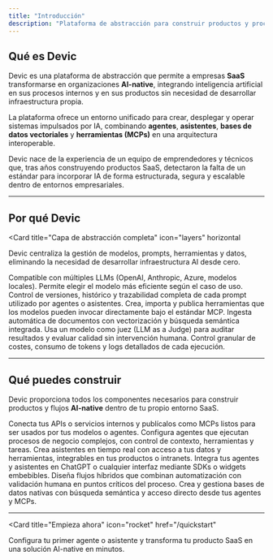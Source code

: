 ```yaml
---
title: "Introducción"
description: "Plataforma de abstracción para construir productos y procesos AI-native dentro de entornos SaaS."
---
```


## Qué es Devic

Devic es una plataforma de abstracción que permite a empresas **SaaS** transformarse en organizaciones **AI-native**, integrando inteligencia artificial en sus procesos internos y en sus productos sin necesidad de desarrollar infraestructura propia.

La plataforma ofrece un entorno unificado para crear, desplegar y operar sistemas impulsados por IA, combinando **agentes**, **asistentes**, **bases de datos vectoriales** y **herramientas (MCPs)** en una arquitectura interoperable.

Devic nace de la experiencia de un equipo de emprendedores y técnicos que, tras años construyendo productos SaaS, detectaron la falta de un estándar para incorporar IA de forma estructurada, segura y escalable dentro de entornos empresariales.

---

## Por qué Devic

<Card
  title="Capa de abstracción completa"
  icon="layers"
  horizontal
>
  Devic centraliza la gestión de modelos, prompts, herramientas y datos, eliminando la necesidad de desarrollar infraestructura AI desde cero.
</Card>

<Columns cols={2}>
  <Card
    title="Agnóstico de modelo"
    icon="brain"
  >
    Compatible con múltiples LLMs (OpenAI, Anthropic, Azure, modelos locales). Permite elegir el modelo más eficiente según el caso de uso.
  </Card>
  <Card
    title="Gestión de prompts"
    icon="file-lines"
  >
    Control de versiones, histórico y trazabilidad completa de cada prompt utilizado por agentes o asistentes.
  </Card>
  <Card
    title="MCPs y herramientas personalizadas"
    icon="plug"
  >
    Crea, importa y publica herramientas que los modelos pueden invocar directamente bajo el estándar MCP.
  </Card>
  <Card
    title="RAG nativo"
    icon="book-open"
  >
    Ingesta automática de documentos con vectorización y búsqueda semántica integrada.
  </Card>
  <Card
    title="Evaluaciones automáticas"
    icon="scale-balanced"
  >
    Usa un modelo como juez (LLM as a Judge) para auditar resultados y evaluar calidad sin intervención humana.
  </Card>
  <Card
    title="FinOps y trazabilidad"
    icon="chart-line"
  >
    Control granular de costes, consumo de tokens y logs detallados de cada ejecución.
  </Card>
</Columns>

---

## Qué puedes construir

Devic proporciona todos los componentes necesarios para construir productos y flujos **AI-native** dentro de tu propio entorno SaaS.

<Columns cols={2}>
  <Card
    title="MCPs personalizados"
    icon="server"
  >
    Conecta tus APIs o servicios internos y publícalos como MCPs listos para ser usados por tus modelos o agentes.
  </Card>
  <Card
    title="Agentes autónomos"
    icon="robot"
  >
    Configura agentes que ejecutan procesos de negocio complejos, con control de contexto, herramientas y tareas.
  </Card>
  <Card
    title="Asistentes conversacionales"
    icon="comments"
  >
    Crea asistentes en tiempo real con acceso a tus datos y herramientas, integrables en tus productos o intranets.
  </Card>
  <Card
    title="Widgets y SDKs"
    icon="window-maximize"
  >
    Integra tus agentes y asistentes en ChatGPT o cualquier interfaz mediante SDKs o widgets embebibles.
  </Card>
  <Card
    title="Procesos agénticos y Human-in-the-Loop"
    icon="user-check"
  >
    Diseña flujos híbridos que combinan automatización con validación humana en puntos críticos del proceso.
  </Card>
  <Card
    title="Bases de datos vectoriales"
    icon="database"
  >
    Crea y gestiona bases de datos nativas con búsqueda semántica y acceso directo desde tus agentes y MCPs.
  </Card>
</Columns>

---

<Card
  title="Empieza ahora"
  icon="rocket"
  href="/quickstart"
>
  Configura tu primer agente o asistente y transforma tu producto SaaS en una solución AI-native en minutos.
</Card>
